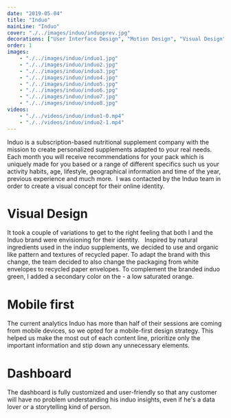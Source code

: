 ```yaml
---
date: "2019-05-04"
title: "Induo"
mainLine: "Induo"
cover: "./../images/induo/induoprev.jpg"
decorations: ["User Interface Design", "Motion Design", "Visual Design"]
order: 1
images: 
    - "./../images/induo/induo1.jpg"
    - "./../images/induo/induo2.jpg"
    - "./../images/induo/induo3.jpg"
    - "./../images/induo/induo4.jpg"
    - "./../images/induo/induo5.jpg"
    - "./../images/induo/induo6.jpg"
    - "./../images/induo/induo7.jpg"
    - "./../images/induo/induo8.jpg"
videos:
    - "./../videos/induo/induo1-0.mp4"
    - "./../videos/induo/induo2-1.mp4"
---
```


<ProjectHeroSection>
<div>

Induo is a subscription-based nutritional supplement company with the mission to create personalized supplements adapted to your real needs. Each month you will receive recommendations for your pack which is uniquely made for you based or a range of different specifics such us your activity habits, age, lifestyle, geographical information and time of the year, previous experience and much more. 
I was contacted by the Induo team in order to create a visual concept for their online identity.

</div>
</ProjectHeroSection>
<Image1 height={700} width={700}/>
<ProjectSection>

# Visual Design

It took a couple of variations to get to the right feeling that both I and the Induo brand were envisioning for their identity.
 
Inspired by natural ingredients used in the induo supplements, we decided to use and organic like pattern and textures of recycled paper. To adapt the brand with this change, the team decided to also change the packaging from white envelopes to recycled paper envelopes. To complement the branded induo green, I added a secondary color on the - a low saturated orange. 

</ProjectSection>
<Video2 title="Pattern explorations"/>
<ProjectSection>

# Mobile first 

The current analytics Induo has more than half of their sessions are coming from mobile devices, so we opted for a mobile-first design strategy. This helped us make the most out of each content line, prioritize only the important information and stip down any unnecessary elements. 

</ProjectSection>

<Image4 height={1120} width={720} title="Homepage"/>
<Image5 height={1120} width={720} title="Product page"/>
<Image6 height={1120} width={720} title="Cart and content page views"/>

<ProjectSection>

# Dashboard

The dashboard is fully customized and user-friendly so that any customer will have no problem understanding his induo insights, even if he's a data lover or a storytelling kind of person. 

</ProjectSection>
<Image7 height={1120} width={720} title="Dashboard Views"/>
<Image8 height={1120} width={720} title="Icon set"/>